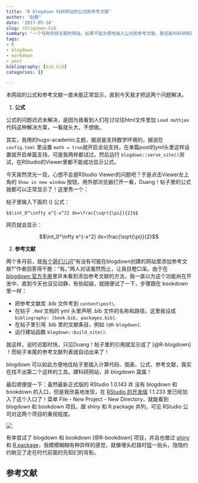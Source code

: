 ```yaml
---
title: 'R blogdown 科研网站的公式和参考文献'
author: "赵鹏"
date: '2017-05-18'
slug: rblogdown-bib
summary: "一个号称科研主题的网站，如果不能方便地插入公式和参考文献，那还能叫科研网站么？"
tags:
- R
- blogdown
- markdown
- post
bibliography: [bib.bib]
categories: []

---
```


本网站的公式和参考文献一直未能正常显示，直到今天我才把这两个问题解决。

1. **公式**

公式的问题迟迟未解决，是因为我看到人们在讨论往html文件里加 `Load mathjax` 代码这种解决方案，一看就头大，不想做。

其实，我用的hugo-academic主题，据说是支持数学环境的，据说在 `config.toml` 里设置 `math = true`就开启全站支持，在单篇post的yml头里这样设置就开启单篇支持。可是我两样都试过，然后运行 `blogdown::serve_site()`测试，在RStudio的Viewer里都不能成功显示公式。

今天突然灵光一现，心想不会是RStudio Viewer的问题吧？于是点击Viewer左上角的 `Show in new window` 按钮，用外部浏览器打开一看，Duang！帖子里的公式就都可以正常显示了！这里秀一个：

帖子里输入下面的 \(\LaTeX\) 公式：

```
$$\int_0^\infty e^{-x^2} dx=\frac{\sqrt{\pi}}{2}$$
```

网页就会显示：

$$\int_0^\infty e^{-x^2} dx=\frac{\sqrt{\pi}}{2}$$


2. **参考文献**

两个多月前，就[有个哥们儿问](https://github.com/rstudio/blogdown/issues/66)“有没有可能在blogdown创建的网站里添加参考文献?”作者回答得干脆：“有。”两人对话戛然而止，让我目瞪口呆。由于在[ blogdown 官方手册](http://bookdown.org/yihui/blogdown)里并未看到添加参考文献的方法，我一直以为这个功能尚在开发中，直到今天也没见动静，有些起疑，就随便试了一下，步骤跟在 bookdown 里一样：

- 把参考文献库 .bib 文件考到 `content\post\`.
- 在帖子 `.Rmd` 文档的 yml 头里声明 .bib 文件的名称和路径。这里我设成 `bibliography: [book.bib, packages.bib]`.
- 在帖子里引用 .bib 里的文献条目，例如 `[@R-blogdown]`.
- 运行建站函数 `blogdown::build_site()`.

就这样，说时迟那时快，只见Duang！帖子里的引用就显示成了 [@R-blogdown] ！而帖子末尾的参考文献列表就自动出来了！

blogdown 可以如此方便地往帖子里插入计算代码、图表、公式、参考文献，我实在找不出第二个这样的工具。建科研网站，非 blogdown 莫属！

最后顺便提一下：虽然最新正式版的 RStudio 1.0.143 并 没有 blogdown 和 bookdown 的入口，但是我欣喜地发现，在  [RStudio 的开发版](http://dailies.rstudio.com) 1.1.233 里已经加入了这个入口了！菜单 File - New Project - New Directory，就能看到 blogdown 和 bookdown 项目。跟 shiny 和 R package 并列，可见 RStudio 公司对这两个项目的重视程度。

![](/img/rstudiobookdown.jpg)


有幸尝试了 blogdown 和 bookdown [@R-bookdown] 项目，并且也做过 [shiny](http://sciwis.com/) 和 [R package](http://www.pzhao.org/zh/post/rmickey/)，我模模糊糊有种异样的感觉，就像埋头赶路时猛一抬头，隐隐约约眺见了走在时代前面的先知们的背影。

## 参考文献